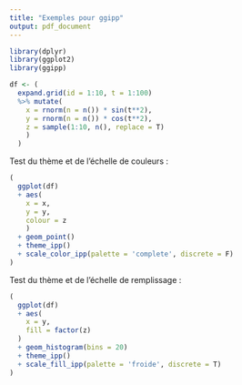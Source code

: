 ```yaml
---
title: "Exemples pour ggipp"
output: pdf_document
---
```



```r
library(dplyr)
library(ggplot2)
library(ggipp)

df <- (
  expand.grid(id = 1:10, t = 1:100)
  %>% mutate(
    x = rnorm(n = n()) * sin(t**2),
    y = rnorm(n = n()) * cos(t**2),
    z = sample(1:10, n(), replace = T)
    )
  )

```

Test du thème et de l'échelle de couleurs :

```r
(
  ggplot(df)
  + aes(
    x = x,
    y = y,
    colour = z
    )
  + geom_point()
  + theme_ipp()
  + scale_color_ipp(palette = 'complete', discrete = F)
)

```

Test du thème et de l'échelle de remplissage :

```r

(
  ggplot(df)
  + aes(
    x = y,
    fill = factor(z)
  )
  + geom_histogram(bins = 20)
  + theme_ipp()
  + scale_fill_ipp(palette = 'froide', discrete = T)
)

```
